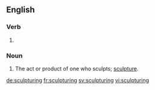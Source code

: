==English==

===Verb===
{{head|en}}

# {{present participle of|sculpture|lang=en}}

===Noun===
{{en-noun}}

# The act or product of one who sculpts; [[sculpture]].

[[de:sculpturing]]
[[fr:sculpturing]]
[[sv:sculpturing]]
[[vi:sculpturing]]
